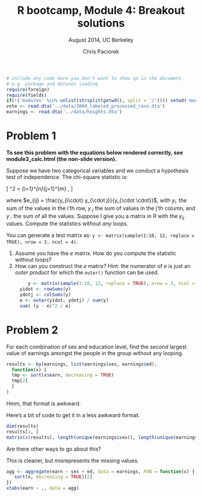 % R bootcamp, Module 4: Breakout solutions
% August 2014, UC Berkeley
% Chris Paciorek

```r
# include any code here you don't want to show up in the document,
# e.g. package and dataset loading
require(foreign)
require(fields)
if(!('modules' %in% unlist(strsplit(getwd(), split = '/')))) setwd('modules')
vote <- read.dta('../data/2004_labeled_processed_race.dta')
earnings <- read.dta('../data/heights.dta')
```

# Problem 1

**To see this problem with the equations below rendered correctly, see module3_calc.html (the non-slide version).**

Suppose we have two categorical variables and we conduct a hypothesis test of independence. The chi-square statistic is: 

\[
\chi^2 = \sum_{i=1}^{n}\sum_{j=1}^{m} \frac{(y_{ij} - e_{ij})^2}{e_{ij}}, 
\] 

where $e_{ij} = \frac{y_{i\cdot} y_{\cdot j}}{y_{\cdot \cdot}}$, with $y_{i\cdot}$ the sum of the values in the i'th row, $y_{\cdot j}$ the sum of values in the j'th column, and $y_{\cdot\cdot}$ the sum of all the values. Suppose I give you a matrix in R with the $y_{ij}$ values. Compute the statistics without *any* loops.

You can generate a test matrix as: `y <- matrix(sample(1:10, 12, replace = TRUE), nrow = 3, ncol = 4)`.

1. Assume you have the *e* matrix. How do you compute the statistic without loops?
2. How can you construct the *e* matrix? Hint: the numerator of *e* is just an *outer product* for which the `outer()` function can be used.


```r
        y <- matrix(sample(1:10, 12, replace = TRUE), nrow = 3, ncol = 4)     
     yidot <- rowSums(y)
     ydotj <- colSums(y)
     e <- outer(yidot, ydotj) / sum(y)
     sum( (y - e)^2 / e)
```


# Problem 2

For each combination of sex and education level, find the *second* largest value of earnings amongst the people in the group without any looping.


```r
results <- by(earnings, list(earnings$sex, earnings$ed), 
  function(x) {
  tmp <- sort(x$earn, decreasing = TRUE)
  tmp[2]
  }
)
```

Hmm, that format is awkward. 

Here's a bit of code to get it in a less awkward format.

```r
dim(results)
results[1, ]
matrix(c(results), length(unique(earnings$sex)), length(unique(earnings$ed)))
```

Are there other ways to go about this? 

This is cleaner, but misrepresents the missing values. 

```r
agg <- aggregate(earn ~ sex + ed, data = earnings, FUN = function(x) {
   sort(x, decreasing = TRUE)[2]
})
xtabs(earn ~ ., data = agg)

```


